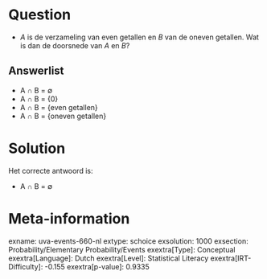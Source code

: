 Question
========

* *A* is de verzameling van even getallen en *B* van de oneven getallen.
Wat is dan de doorsnede van *A* en *B*?

Answerlist
----------

* A ∩ B = ∅
* A ∩ B = {0}
* A ∩ B = {even getallen}
* A ∩ B = {oneven getallen}

Solution
========

Het correcte antwoord is: 

* A ∩ B = ∅

Meta-information
================
exname: uva-events-660-nl
extype: schoice
exsolution: 1000
exsection: Probability/Elementary Probability/Events
exextra[Type]: Conceptual
exextra[Language]: Dutch
exextra[Level]: Statistical Literacy
exextra[IRT-Difficulty]: -0.155
exextra[p-value]: 0.9335
